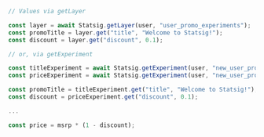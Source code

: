 ```jsx
// Values via getLayer

const layer = await Statsig.getLayer(user, "user_promo_experiments");
const promoTitle = layer.get("title", "Welcome to Statsig!");
const discount = layer.get("discount", 0.1);

// or, via getExperiment

const titleExperiment = await Statsig.getExperiment(user, "new_user_promo_title");
const priceExperiment = await Statsig.getExperiment(user, "new_user_promo_price");

const promoTitle = titleExperiment.get("title", "Welcome to Statsig!");
const discount = priceExperiment.get("discount", 0.1);

...

const price = msrp * (1 - discount);

```
